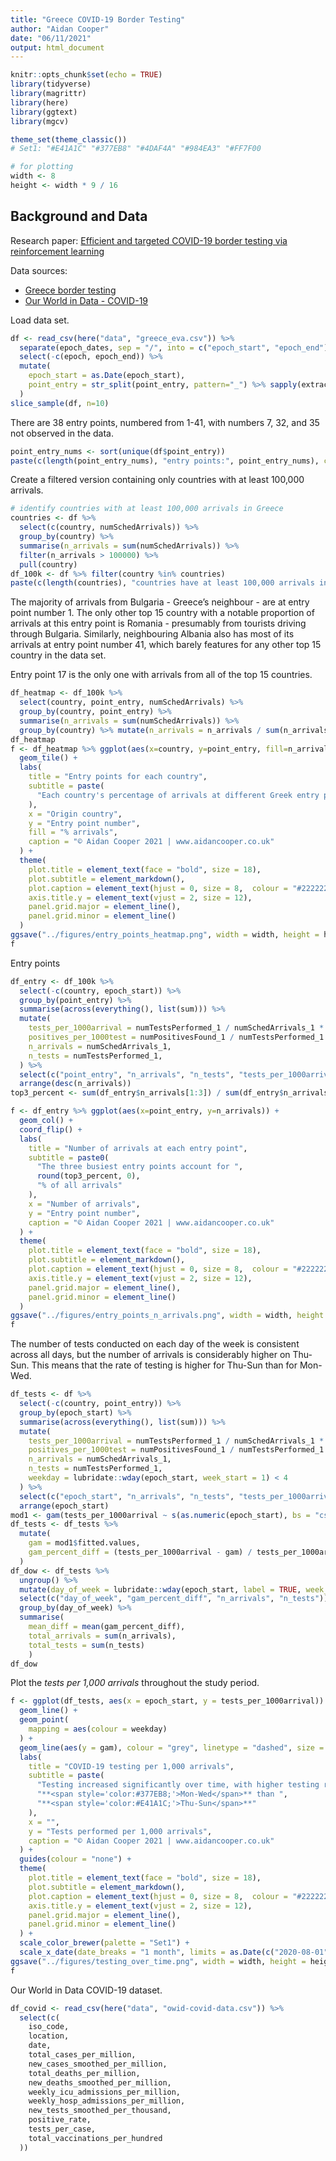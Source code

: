 ```yaml
---
title: "Greece COVID-19 Border Testing"
author: "Aidan Cooper"
date: "06/11/2021"
output: html_document
---
```


```r
knitr::opts_chunk$set(echo = TRUE)
library(tidyverse)
library(magrittr)
library(here)
library(ggtext)
library(mgcv)

theme_set(theme_classic())
# Set1: "#E41A1C" "#377EB8" "#4DAF4A" "#984EA3" "#FF7F00

# for plotting
width <- 8
height <- width * 9 / 16
```

## Background and Data

Research paper: [Efficient and targeted COVID-19 border testing via reinforcement learning](https://www.nature.com/articles/s41586-021-04014-z_reference.pdf)

Data sources:

 * [Greece border testing](https://github.com/kimondr/EVA_Public_Data)
 * [Our World in Data - COVID-19](https://github.com/owid/covid-19-data/tree/master/public/data)


Load data set.

```r
df <- read_csv(here("data", "greece_eva.csv")) %>%
  separate(epoch_dates, sep = "/", into = c("epoch_start", "epoch_end")) %>%
  select(-c(epoch, epoch_end)) %>%
  mutate(
    epoch_start = as.Date(epoch_start),
    point_entry = str_split(point_entry, pattern="_") %>% sapply(extract, 2) %>% as.numeric()
  )
slice_sample(df, n=10)
```

There are 38 entry points, numbered from 1-41, with numbers 7, 32, and 35 not observed in the data.

```r
point_entry_nums <- sort(unique(df$point_entry))
paste(c(length(point_entry_nums), "entry points:", point_entry_nums), collapse=" ")
```

Create a filtered version containing only countries with at least 100,000 arrivals.

```r
# identify countries with at least 100,000 arrivals in Greece
countries <- df %>% 
  select(c(country, numSchedArrivals)) %>% 
  group_by(country) %>% 
  summarise(n_arrivals = sum(numSchedArrivals)) %>% 
  filter(n_arrivals > 100000) %>% 
  pull(country)
df_100k <- df %>% filter(country %in% countries)
paste(c(length(countries), "countries have at least 100,000 arrivals in Greece:", countries), collapse=" ")
```
The majority of arrivals from Bulgaria - Greece's neighbour - are at entry point number 1. The only other top 15 country with a notable proportion of arrivals at this entry point is Romania - presumably from tourists driving through Bulgaria. Similarly, neighbouring Albania also has most of its arrivals at entry point number 41, which barely features for any other top 15 country in the data set.

Entry point 17 is the only one with arrivals from all of the top 15 countries.

```r
df_heatmap <- df_100k %>%
  select(country, point_entry, numSchedArrivals) %>%
  group_by(country, point_entry) %>% 
  summarise(n_arrivals = sum(numSchedArrivals)) %>% 
  group_by(country) %>% mutate(n_arrivals = n_arrivals / sum(n_arrivals) * 100)
df_heatmap
f <- df_heatmap %>% ggplot(aes(x=country, y=point_entry, fill=n_arrivals)) + 
  geom_tile() +
  labs(
    title = "Entry points for each country",
    subtitle = paste(
      "Each country's percentage of arrivals at different Greek entry points varies considerably"
    ),
    x = "Origin country",
    y = "Entry point number",
    fill = "% arrivals",
    caption = "© Aidan Cooper 2021 | www.aidancooper.co.uk"
  ) +
  theme(
    plot.title = element_text(face = "bold", size = 18),
    plot.subtitle = element_markdown(),
    plot.caption = element_text(hjust = 0, size = 8,  colour = "#222222"),
    axis.title.y = element_text(vjust = 2, size = 12),
    panel.grid.major = element_line(),
    panel.grid.minor = element_line()
  )
ggsave("../figures/entry_points_heatmap.png", width = width, height = height)
f
```

Entry points

```r
df_entry <- df_100k %>%
  select(-c(country, epoch_start)) %>%
  group_by(point_entry) %>%
  summarise(across(everything(), list(sum))) %>%
  mutate(
    tests_per_1000arrival = numTestsPerformed_1 / numSchedArrivals_1 * 1000,
    positives_per_1000test = numPositivesFound_1 / numTestsPerformed_1 * 1000,
    n_arrivals = numSchedArrivals_1,
    n_tests = numTestsPerformed_1,
  ) %>%
  select(c("point_entry", "n_arrivals", "n_tests", "tests_per_1000arrival", "positives_per_1000test")) %>%
  arrange(desc(n_arrivals))
top3_percent <- sum(df_entry$n_arrivals[1:3]) / sum(df_entry$n_arrivals) * 100

f <- df_entry %>% ggplot(aes(x=point_entry, y=n_arrivals)) +
  geom_col() +
  coord_flip() +
  labs(
    title = "Number of arrivals at each entry point",
    subtitle = paste0(
      "The three busiest entry points account for ",
      round(top3_percent, 0),
      "% of all arrivals"
    ),
    x = "Number of arrivals",
    y = "Entry point number",
    caption = "© Aidan Cooper 2021 | www.aidancooper.co.uk"
  ) +
  theme(
    plot.title = element_text(face = "bold", size = 18),
    plot.subtitle = element_markdown(),
    plot.caption = element_text(hjust = 0, size = 8,  colour = "#222222"),
    axis.title.y = element_text(vjust = 2, size = 12),
    panel.grid.major = element_line(),
    panel.grid.minor = element_line()
  )
ggsave("../figures/entry_points_n_arrivals.png", width = width, height = height)
f
```


The number of tests conducted on each day of the week is consistent across all days, but the number of arrivals is considerably higher on Thu-Sun. This means that the rate of testing is higher for Thu-Sun than for Mon-Wed.

```r
df_tests <- df %>%
  select(-c(country, point_entry)) %>%
  group_by(epoch_start) %>%
  summarise(across(everything(), list(sum))) %>%
  mutate(
    tests_per_1000arrival = numTestsPerformed_1 / numSchedArrivals_1 * 1000,
    positives_per_1000test = numPositivesFound_1 / numTestsPerformed_1 * 1000,
    n_arrivals = numSchedArrivals_1,
    n_tests = numTestsPerformed_1,
    weekday = lubridate::wday(epoch_start, week_start = 1) < 4
  ) %>%
  select(c("epoch_start", "n_arrivals", "n_tests", "tests_per_1000arrival", "positives_per_1000test", "weekday")) %>%
  arrange(epoch_start)
mod1 <- gam(tests_per_1000arrival ~ s(as.numeric(epoch_start), bs = "cs"), data = df_tests)
df_tests <- df_tests %>%
  mutate(
    gam = mod1$fitted.values,
    gam_percent_diff = (tests_per_1000arrival - gam) / tests_per_1000arrival * 100
  )
df_dow <- df_tests %>%
  ungroup() %>%
  mutate(day_of_week = lubridate::wday(epoch_start, label = TRUE, week_start = 1)) %>% 
  select(c("day_of_week", "gam_percent_diff", "n_arrivals", "n_tests")) %>%
  group_by(day_of_week) %>%
  summarise(
    mean_diff = mean(gam_percent_diff),
    total_arrivals = sum(n_arrivals),
    total_tests = sum(n_tests)
    )
df_dow
```
Plot the _tests per 1,000 arrivals_ throughout the study period.

```r
f <- ggplot(df_tests, aes(x = epoch_start, y = tests_per_1000arrival)) +
  geom_line() +
  geom_point(
    mapping = aes(colour = weekday)
  ) +
  geom_line(aes(y = gam), colour = "grey", linetype = "dashed", size = 1) +
  labs(
    title = "COVID-19 testing per 1,000 arrivals",
    subtitle = paste(
      "Testing increased significantly over time, with higher testing rates on ",
      "**<span style='color:#377EB8;'>Mon-Wed</span>** than ",
      "**<span style='color:#E41A1C;'>Thu-Sun</span>**"
    ),
    x = "",
    y = "Tests performed per 1,000 arrivals",
    caption = "© Aidan Cooper 2021 | www.aidancooper.co.uk"
  ) +
  guides(colour = "none") +
  theme(
    plot.title = element_text(face = "bold", size = 18),
    plot.subtitle = element_markdown(),
    plot.caption = element_text(hjust = 0, size = 8,  colour = "#222222"),
    axis.title.y = element_text(vjust = 2, size = 12),
    panel.grid.major = element_line(),
    panel.grid.minor = element_line()
  ) +
  scale_color_brewer(palette = "Set1") +
  scale_x_date(date_breaks = "1 month", limits = as.Date(c("2020-08-01", "2020-11-01")))
ggsave("../figures/testing_over_time.png", width = width, height = height)
f
```


Our World in Data COVID-19 dataset.

```r
df_covid <- read_csv(here("data", "owid-covid-data.csv")) %>%
  select(c(
    iso_code,
    location,
    date,
    total_cases_per_million,
    new_cases_smoothed_per_million,
    total_deaths_per_million,
    new_deaths_smoothed_per_million,
    weekly_icu_admissions_per_million,
    weekly_hosp_admissions_per_million,
    new_tests_smoothed_per_thousand,
    positive_rate,
    tests_per_case,
    total_vaccinations_per_hundred
  ))
```
